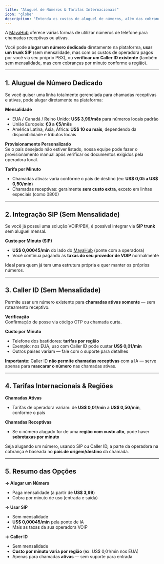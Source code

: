 ```yaml
---
title: "Aluguel de Números & Tarifas Internacionais"
icon: "globe"
description: "Entenda os custos de aluguel de números, além das cobranças por minuto no uso de SIP e Caller ID"
---
```


A [MayaHub](http://mayahub.ai) oferece várias formas de utilizar números de telefone para chamadas receptivas ou ativas.

Você pode **alugar um número dedicado** diretamente na plataforma, **usar um trunk SIP** (sem mensalidade, mas com os custos de operadora pagos por você via seu próprio PBX), ou **verificar um Caller ID existente** (também sem mensalidade, mas com cobranças por minuto conforme a região).

---

## **1. Aluguel de Número Dedicado**

Se você quiser uma linha totalmente gerenciada para chamadas receptivas e ativas, pode alugar diretamente na plataforma:

**Mensalidade**

- EUA / Canadá / Reino Unido: **US\$ 3,99/mês** para números locais padrão
- União Europeia: **€3 a €5/mês**
- América Latina, Ásia, África: **US\$ 10 ou mais**, dependendo da disponibilidade e tributos locais

**Provisionamento Personalizado**\
Se o país desejado não estiver listado, nossa equipe pode fazer o provisionamento manual após verificar os documentos exigidos pela operadora local.

**Tarifa por Minuto**

- Chamadas ativas: varia conforme o país de destino (ex: **US\$ 0,05 a US\$ 0,50/min**)
- Chamadas receptivas: geralmente **sem custo extra**, exceto em linhas especiais (como 0800)

---

## **2. Integração SIP (Sem Mensalidade)**

Se você já possui uma solução VOIP/PBX, é possível integrar via **SIP trunk** sem aluguel mensal.

**Custo por Minuto (SIP)**

- **US\$ 0,00045/min** do lado do [MayaHub](http://mayahub.ai) (ponte com a operadora)
- Você continua pagando as **taxas do seu provedor de VOIP** normalmente

Ideal para quem já tem uma estrutura própria e quer manter os próprios números.

---

## **3. Caller ID (Sem Mensalidade)**

Permite usar um número existente para **chamadas ativas somente** — sem roteamento receptivo.

**Verificação**\
Confirmação de posse via código OTP ou chamada curta.

**Custo por Minuto**

- Telefone dos bastidores: **tarifas por região**
- Exemplo: nos EUA, uso com Caller ID pode custar **US\$ 0,01/min**
- Outros países variam — fale com o suporte para detalhes

**Importante**: Caller ID **não permite chamadas receptivas** com a IA — serve apenas para **mascarar o número** nas chamadas ativas.

---

## **4. Tarifas Internacionais & Regiões**

**Chamadas Ativas**

- Tarifas de operadora variam: de **US\$ 0,01/min** a **US\$ 0,50/min**, conforme o país

**Chamadas Receptivas**

- Se o número alugado for de uma **região com custo alto**, pode haver **sobretaxas por minuto**

Seja alugando um número, usando SIP ou Caller ID, a parte da operadora na cobrança é baseada no **país de origem/destino** da chamada.

---

## **5. Resumo das Opções**

**→ Alugar um Número**

- Paga mensalidade (a partir de **US\$ 3,99**)
- Cobra por minuto de uso (entrada e saída)

**→ Usar SIP**

- Sem mensalidade
- **US\$ 0,00045/min** pela ponte de IA
- Mais as taxas da sua operadora VOIP

**→ Caller ID**

- Sem mensalidade
- **Custo por minuto varia por região** (ex: US\$ 0,01/min nos EUA)
- Apenas para chamadas **ativas** — sem suporte para entrada